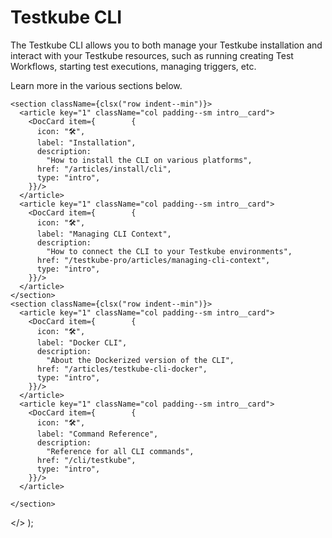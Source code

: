 
# Testkube CLI

The Testkube CLI allows you to both manage your Testkube installation and interact with your Testkube resources,
such as running creating Test Workflows, starting test executions, managing triggers,
etc.

Learn more in the various sections below.

    <section className={clsx("row indent--min")}>
      <article key="1" className="col padding--sm intro__card">
        <DocCard item={        {
          icon: "🛠",
          label: "Installation",
          description:
            "How to install the CLI on various platforms",
          href: "/articles/install/cli",
          type: "intro",
        }}/>
      </article>
      <article key="1" className="col padding--sm intro__card">
        <DocCard item={        {
          icon: "🛠",
          label: "Managing CLI Context",
          description:
            "How to connect the CLI to your Testkube environments",
          href: "/testkube-pro/articles/managing-cli-context",
          type: "intro",
        }}/>
      </article>
    </section>
    <section className={clsx("row indent--min")}>
      <article key="1" className="col padding--sm intro__card">
        <DocCard item={        {
          icon: "🛠",
          label: "Docker CLI",
          description:
            "About the Dockerized version of the CLI",
          href: "/articles/testkube-cli-docker",
          type: "intro",
        }}/>
      </article>
      <article key="1" className="col padding--sm intro__card">
        <DocCard item={        {
          icon: "🛠",
          label: "Command Reference",
          description:
            "Reference for all CLI commands",
          href: "/cli/testkube",
          type: "intro",
        }}/>
      </article>

    </section>
  </>
);

<DocCardList/>

